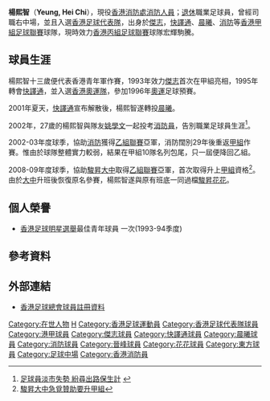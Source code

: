 {{noteta|G1=足球}}<br>{{Football player infobox
| playername= 楊熙智
| fullname = 楊熙智
| nickname = 晨曦
| image = [[File:Yeung_Hei_Chi.JPG|235 px]]
| dateofbirth = 
| cityofbirth = 
| countryofbirth = [[香港|香港]]
| height = 
| currentclub  = 宏輝駒騰
| position = 右中場
| years = 1993–1995 <br /> 1995–2001 <br /> 2001–2002 <br /> 2002–200x <br /> 2008–2009 <br /> 2009–2010<br>201?-2013<br>2013–
| clubs = [[傑志體育會|傑志]] <br /> [[花花足球會|快譯通]] <br /> [[晨曦體育會|晨曦]] <br /> [[消防足球隊|消防]] <br /> [[大中足球會|駿昇大中]] <br /> [[花花足球會|駿昇花花]]<br>東方<br>宏輝駒騰
| caps(goals) = ? (?) <br /> ? (?) <br /> ? (?) <br /> ? (?) <br /> ? (7) <br /> ? (6)
| nationalyears = 1993–1995 <br /> 199x–2002
| nationalteam = [[香港奧運足球代表隊|香港奧運隊]] <br /> [[香港足球代表隊|香港隊]]
| nationalcaps(goals) = ? (?) <br /> ? (?)
}}

'''楊熙智'''（'''Yeung, Hei Chi'''），現役[[香港消防處|香港消防處]][[消防人員|消防人員]]；[[退休|退休]]職業足球員，曾經司職右中場，並且入選[[香港足球代表隊|香港足球代表隊]]，出身於[[傑志體育會|傑志]]，[[花花足球會|快譯通]]、[[晨曦體育會|晨曦]]、[[消防足球隊|消防]]等[[香港甲組足球聯賽|香港甲組足球聯賽]]球隊，現時效力[[香港丙組足球聯賽|香港丙組足球聯賽]]球隊宏輝駒騰。

==球員生涯==
楊熙智十三歲便代表香港青年軍作賽，1993年效力[[傑志體育會|傑志]]首次在甲組亮相，1995年轉會[[花花足球會|快譯通]]，並入選[[香港奧運足球代表隊|香港奧運隊]]，參加1996年[[奧運|奧運]]足球預賽。

2001年夏天，[[花花足球會|快譯通]]宣布解散後，楊熙智遂轉投[[晨曦體育會|晨曦]]。

2002年，27歲的楊熙智與隊友[[姚學文|姚學文]]一起投考[[消防員|消防員]]，告別職業足球員生涯<ref>[http://www.com.cuhk.edu.hk/ubeat/021253/soccer.htm 足球員淡市失勢 紛尋出路保生計] {{webarchive|url=https://web.archive.org/web/20080926035824/http://www.com.cuhk.edu.hk/ubeat/021253/soccer.htm |date=2008-09-26 }}</ref>。

2002-03年度球季，協助[[消防足球隊|消防]]獲得[[香港乙組足球聯賽|乙組聯賽]]亞軍，消防闊別29年後重返[[香港甲組足球聯賽|甲組]]作賽。惟由於球隊整體實力較弱，結果在甲組10隊名列包尾，只一屆便降回乙組。

2008-09年度球季，協助[[大中足球會|駿昇大中]]取得[[香港乙組足球聯賽|乙組聯賽]]亞軍，首次取得升上[[香港甲組足球聯賽|甲組]]資格<ref>[http://www.takungpao.com.hk/news/09/04/13/images_0713-1064651.htm 駿昇大中急覓贊助要升甲組]{{dead link|date=2018年1月 |bot=InternetArchiveBot |fix-attempted=yes }}</ref>。由於[[大中足球會|大中]]升班後恢復原名參賽，楊熙智遂與原有班底一同過檔[[花花足球會|駿昇花花]]。

==個人榮譽==
* [[香港足球明星選舉|香港足球明星選舉]]最佳青年球員 一次(1993-94季度)

==參考資料==
{{reflist}}

==外部連結==
* [http://www.hkfa.com/zh-hk/player_view.php?player_id=3956 香港足球總會球員註冊資料] {{Wayback|url=http://www.hkfa.com/zh-hk/player_view.php?player_id=3956 |date=20130329044117 }}

{{香港足球明星選舉最佳年青球員}}
{{DEFAULTSORT: Yeung Hei Chi}} 
[[Category:在世人物|Category:在世人物]]
[[Category:楊姓|H]]
[[Category:香港足球運動員|Category:香港足球運動員]]
[[Category:香港足球代表隊球員|Category:香港足球代表隊球員]]
[[Category:港甲球員|Category:港甲球員]]
[[Category:傑志球員|Category:傑志球員]]
[[Category:快譯通球員|Category:快譯通球員]]
[[Category:晨曦球員|Category:晨曦球員]]
[[Category:消防球員|Category:消防球員]]
[[Category:晉峰球員|Category:晉峰球員]]
[[Category:花花球員|Category:花花球員]]
[[Category:東方球員|Category:東方球員]]
[[Category:足球中場|Category:足球中場]]
[[Category:香港消防員|Category:香港消防員]]